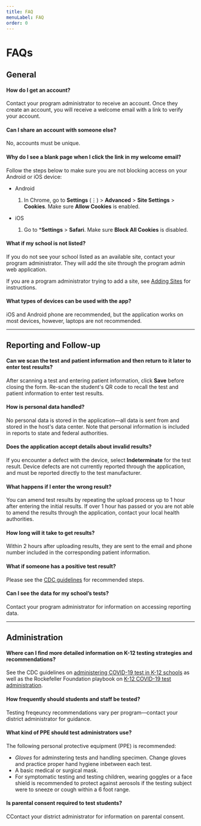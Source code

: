 ```yaml
---
title: FAQ
menuLabel: FAQ
order: 0
---
```


# FAQs

## General

#### How do I get an account?

Contact your program administrator to receive an account. Once they create an account, you will receive a welcome email with a link to verify your account.

#### Can I share an account with someone else?

No, accounts must be unique.

#### Why do I see a blank page when I click the link in my welcome email?

Follow the steps below to make sure you are not blocking access on your Android or iOS device:

* Android

    1. In Chrome, go to **Settings** (⋮) > **Advanced** > **Site Settings** > **Cookies**.  Make sure **Allow Cookies** is enabled.

* iOS

    1. Go to ***Settings** > **Safari**. Make sure **Block All Cookies** is disabled.

#### What if my school is not listed?

If you do not see your school listed as an available site, contact your program administrator. They will add the site through the program admin web application.

If you are a program administrator trying to add a site, see [Adding Sites](/us/program-admin#adding-sites) for instructions.

#### What types of devices can be used with the app?

iOS and Android phone are recommended, but the application works on most devices, however, laptops are not recommended.

---

## Reporting and Follow-up

#### Can we scan the test and patient information and then return to it later to enter test results?

After scanning a test and entering patient information, click **Save** before closing the form. Re-scan the student's QR code to recall the test and patient information to enter test results.

#### How is personal data handled?

No personal data is stored in the application&mdash;all data is sent from and stored in the host's data center. Note that personal information is included in reports to state and federal authorities.

#### Does the application accept details about invalid results?

If you encounter a defect with the device, select **Indeterminate** for the test result. Device defects are not currently reported through the application, and must be reported directly to the test manufacturer.

#### What happens if I enter the wrong result?

You can amend test results by repeating the upload process up to 1 hour after entering the initial results. If over 1 hour has passed or you are not able to amend the results through the application, contact your local health authorities.

#### How long will it take to get results?

Within 2 hours after uploading results, they are sent to the email and phone number included in the corresponding patient information.

#### What if someone has a positive test result?

Please see the [CDC guidelines](https://www.cdc.gov/coronavirus/2019-ncov/if-you-are-sick/end-home-isolation.html) for recommended steps.

#### Can I see the data for my school’s tests?

Contact your program administrator for information on accessing reporting data.

---

## Administration

#### Where can I find more detailed information on K-12 testing strategies and recommendations?

See the CDC guidelines on [administering COVID-19 test in K-12 schools](https://www.cdc.gov/coronavirus/2019-ncov/if-you-are-sick/end-home-isolation.html) as well as the Rockefeller Foundation playbook on [K-12 COVID-19 test administration](https://www.rockefellerfoundation.org/wp-content/uploads/2021/02/The-RockefellerFoundation-Covid-19-K-12-Testing-Playbook-for-Educators-and-Leaders.pdf).

#### How frequently should students and staff be tested?

Testing freqeuncy recommendations vary per program&mdash;contact your district administrator for guidance.

#### What kind of PPE should test administrators use?

The following personal protective equipment (PPE) is recommended:

* _Gloves_ for adminstering tests and handling specimen. Change gloves and practice proper hand hygiene inbetween each test.
* A basic medical or surgical mask.
* For symptomatic testing and testing children, wearing goggles or a face shield is recommended to protect against aerosols if the testing subject were to sneeze or cough within a 6 foot range.

#### Is  parental consent required to test students?

CContact your district administrator for information on parental consent.
